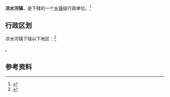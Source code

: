 {{中国乡级行政区|42/03/81/109/000}}

'''凉水河镇'''，是{{PRC admin/fullname|42/03/81/109/000|3}}下辖的一个[[乡镇|乡镇]]级行政单位。<ref>{{PRC admin/ref sgc|{{PRC admin/parent|42/03/81/109/000}}}}</ref>

== 行政区划 ==

凉水河镇下辖以下地区：<ref>{{PRC admin/ref sgc|42/03/81/109/000}}</ref>

{{PRC admin/children|42/03/81/109/000}}。

== 参考资料 ==

{{reflist}}

{{PRC admin/navcat|42/03/81/109/000}}
{{湖北行政区划小作品}}